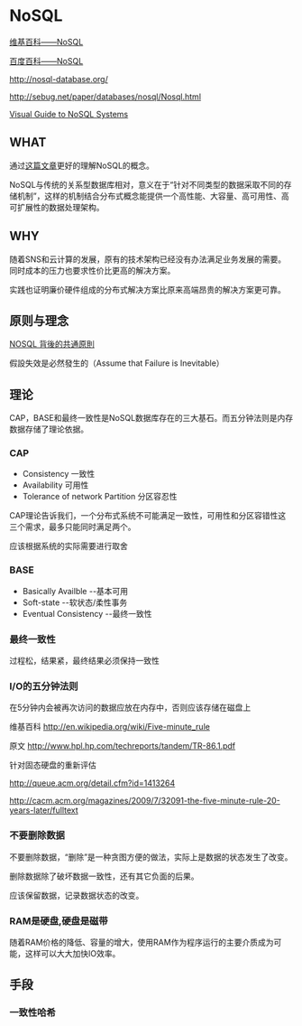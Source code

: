 = NoSQL =
[[https://en.wikipedia.org/wiki/NoSQL | 维基百科——NoSQL ]]

[[http://baike.baidu.com/view/2677528.htm | 百度百科——NoSQL ]]

[[http://nosql-database.org/]]

[[http://sebug.net/paper/databases/nosql/Nosql.html]]

[[http://blog.nahurst.com/visual-guide-to-nosql-systems|Visual Guide to NoSQL Systems]]

== WHAT ==
通过[[http://blog.roodo.com/rocksaying/archives/15009431.html|这篇文章]]更好的理解NoSQL的概念。

NoSQL与传统的关系型数据库相对，意义在于“针对不同类型的数据采取不同的存储机制”，这样的机制结合分布式概念能提供一个高性能、大容量、高可用性、高可扩展性的数据处理架构。

== WHY ==
随着SNS和云计算的发展，原有的技术架构已经没有办法满足业务发展的需要。同时成本的压力也要求性价比更高的解决方案。

实践也证明廉价硬件组成的分布式解决方案比原来高端昂贵的解决方案更可靠。

== 原则与理念 ==
[[http://oss-tw.blogspot.com/2010/04/nosql.html|NOSQL 背後的共通原則]]

假設失效是必然發生的（Assume that Failure is Inevitable）

== 理论 ==
CAP，BASE和最终一致性是NoSQL数据库存在的三大基石。而五分钟法则是内存数据存储了理论依据。

=== CAP ===
* Consistency 一致性
* Availability 可用性
* Tolerance of network Partition 分区容忍性

CAP理论告诉我们，一个分布式系统不可能满足一致性，可用性和分区容错性这三个需求，最多只能同时满足两个。

应该根据系统的实际需要进行取舍

=== BASE ===
* Basically Availble --基本可用
* Soft-state --软状态/柔性事务
* Eventual Consistency --最终一致性

=== 最终一致性 ===
过程松，结果紧，最终结果必须保持一致性

=== I/O的五分钟法则 ===
在5分钟内会被再次访问的数据应放在内存中，否则应该存储在磁盘上

维基百科 [[http://en.wikipedia.org/wiki/Five-minute_rule]]

原文 [[http://www.hpl.hp.com/techreports/tandem/TR-86.1.pdf]]

针对固态硬盘的重新评估 

[[http://queue.acm.org/detail.cfm?id=1413264]]

[[http://cacm.acm.org/magazines/2009/7/32091-the-five-minute-rule-20-years-later/fulltext]]
=== 不要删除数据 ===
不要删除数据，“删除”是一种贪图方便的做法，实际上是数据的状态发生了改变。

删除数据除了破坏数据一致性，还有其它负面的后果。

应该保留数据，记录数据状态的改变。
=== RAM是硬盘,硬盘是磁带 ===
随着RAM价格的降低、容量的增大，使用RAM作为程序运行的主要介质成为可能，这样可以大大加快IO效率。


== 手段 ==
=== 一致性哈希 ===


